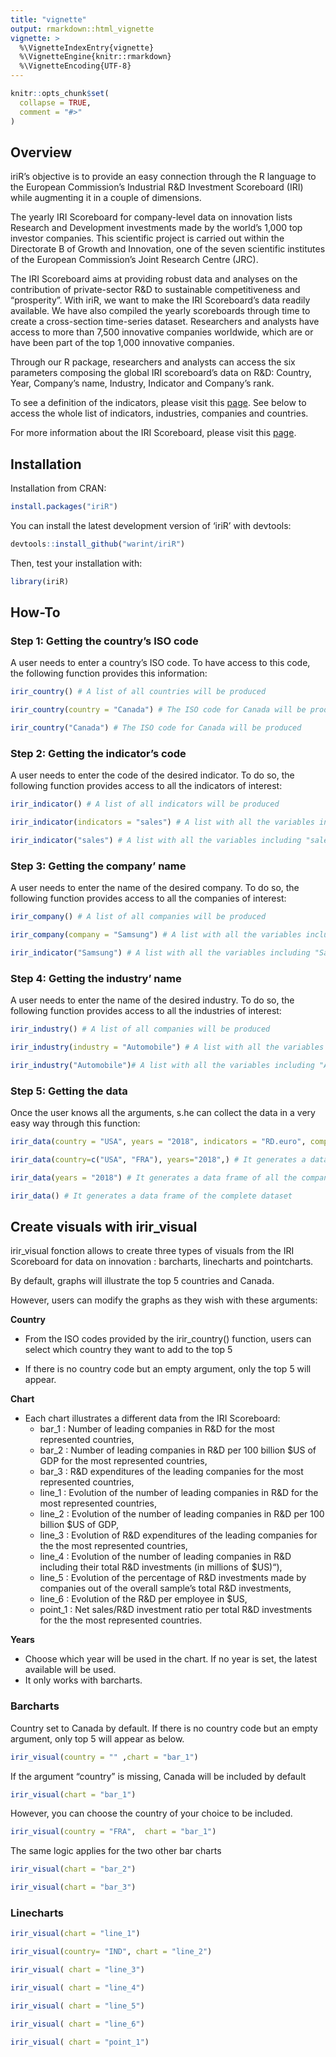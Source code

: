 ```yaml
---
title: "vignette"
output: rmarkdown::html_vignette
vignette: >
  %\VignetteIndexEntry{vignette}
  %\VignetteEngine{knitr::rmarkdown}
  %\VignetteEncoding{UTF-8}
---
```


```r
knitr::opts_chunk$set(
  collapse = TRUE,
  comment = "#>"
)
```

## Overview

iriR's objective is to provide an easy connection through the R language to the European Commission's Industrial R&D Investment Scoreboard (IRI) while augmenting it in a couple of dimensions.
 
The yearly IRI Scoreboard for company-level data on innovation lists Research and Development investments made by the world's 1,000 top investor companies. This scientific project is carried out within the Directorate B of Growth and Innovation, one of the seven scientific institutes of the European Commission's Joint Research Centre (JRC).

The IRI Scoreboard aims at providing robust data and analyses on the contribution of private-sector R&D to sustainable competitiveness and "prosperity".  With iriR, we want to make the IRI Scoreboard's data readily available. We have also compiled the yearly scoreboards through time to create a cross-section time-series dataset. Researchers and analysts have access to more than 7,500 innovative companies worldwide, which are or have been part of the top 1,000 innovative companies.

Through our R package, researchers and analysts can access the six parameters composing the global IRI scoreboard's data on R&D: Country, Year, Company's name, Industry, Indicator and Company's rank.

To see a definition of the indicators, please visit this [page](https://iri.jrc.ec.europa.eu/sites/default/files/2019-12/SB2019_Final_18Dec2019_0.pdf). See below to access the whole list of indicators, industries, companies and countries.

For more information about the IRI Scoreboard, please visit this [page](https://iri.jrc.ec.europa.eu/home/).

## Installation

Installation from CRAN:

```r
install.packages("iriR")
```


You can install the latest development version of 'iriR' with devtools:

```r
devtools::install_github("warint/iriR")
```

Then, test your installation with: 

```r
library(iriR)
```


## How-To

### Step 1: Getting the country's ISO code

A user needs to enter a country's ISO code. To have access to this code, the following function provides this information:

```r
irir_country() # A list of all countries will be produced

irir_country(country = "Canada") # The ISO code for Canada will be produced

irir_country("Canada") # The ISO code for Canada will be produced
```

### Step 2: Getting the indicator's code

A user needs to enter the code of the desired indicator. To do so, the following function provides access to all the indicators of interest:

```r
irir_indicator() # A list of all indicators will be produced

irir_indicator(indicators = "sales") # A list with all the variables including "sales" will be produced

irir_indicator("sales") # A list with all the variables including "sales" will be produced
```

### Step 3: Getting the company' name

A user needs to enter the name of the desired company. To do so, the following function provides access to all the companies of interest:

```r
irir_company() # A list of all companies will be produced

irir_company(company = "Samsung") # A list with all the variables including "Samsung" will be produced

irir_indicator("Samsung") # A list with all the variables including "Samsung" will be produced
```

### Step 4: Getting the industry' name

A user needs to enter the name of the desired industry. To do so, the following function provides access to all the industries of interest:


```r
irir_industry() # A list of all companies will be produced

irir_industry(industry = "Automobile") # A list with all the variables including "Automobile" will be produced

irir_industry("Automobile")# A list with all the variables including "Automobile" will be produced
```



### Step 5: Getting the data

Once the user knows all the arguments, s.he can collect the data in a very easy way through this function:

```r
irir_data(country = "USA", years = "2018", indicators = "RD.euro", company = "FORD MOTOR", industry = "Automobiles & Parts", rank = 14)  # It generates a data frame of the overall IRI data for American company "FORD MOTOR" in 2018.

irir_data(country=c("USA", "FRA"), years="2018",) # It generates a data frame of all the companies data from all the industries for the USA and France in 2018.

irir_data(years = "2018") # It generates a data frame of all the companies data for from all the industries for all the countries in 2018.

irir_data() # It generates a data frame of the complete dataset
```

## Create visuals with irir_visual

irir_visual fonction allows to create three types of visuals from the IRI Scoreboard for data on innovation : barcharts, linecharts and pointcharts.

By default, graphs will illustrate the top 5 countries and Canada. 

However, users can modify the graphs as they wish with these arguments:

**Country**

- From the ISO codes provided by the irir_country() function, users can select which country they want to add to the top 5 

- If there is no country code but an empty argument, only the top 5 will appear.

**Chart**

- Each chart illustrates a different data from the IRI Scoreboard:
  - bar_1 : Number of leading companies in R&D for the most represented countries,
  - bar_2 : Number of leading companies in R&D per 100 billion $US of GDP for the most represented countries,
  - bar_3 : R&D expenditures of the leading companies for the most represented countries,
  - line_1 : Evolution of the number of leading companies in R&D for the most represented countries,
  - line_2 : Evolution of the number of leading companies in R&D per 100 billion $US of GDP,
  - line_3 : Evolution of R&D expenditures of the leading companies for the the most represented countries,
  - line_4 : Evolution of the number of leading companies in R&D including their total R&D investments (in millions of $US)"),
  - line_5 : Evolution of the percentage of R&D investments made by companies out of the overall sample's total R&D investments,
  - line_6 : Evolution of the R&D per employee in $US,
  - point_1 : Net sales/R&D investment ratio per total R&D investments for the the most represented countries.
  
**Years**  

- Choose which year will be used in the chart. If no year is set, the latest available will be used. 
- It only works with barcharts.

### Barcharts

Country set to Canada by default. If there is no country code but an empty argument, only top 5 will appear as below. 

```r
irir_visual(country = "" ,chart = "bar_1")
```

If the argument "country" is missing, Canada will be included by default

```r
irir_visual(chart = "bar_1")
```

However, you can choose the country of your choice to be included.

```r
irir_visual(country = "FRA",  chart = "bar_1")
```

The same logic applies for the two other bar charts


```r
irir_visual(chart = "bar_2")
```


```r
irir_visual(chart = "bar_3")
```

### Linecharts

```r
irir_visual(chart = "line_1")
```


```r
irir_visual(country= "IND", chart = "line_2")
```

```r
irir_visual( chart = "line_3")
```
```r
irir_visual( chart = "line_4")
```

```r
irir_visual( chart = "line_5")
```

```r
irir_visual( chart = "line_6")
```

```r
irir_visual( chart = "point_1")
```
